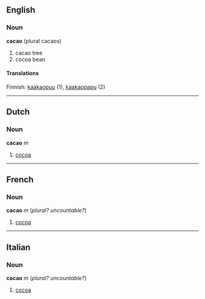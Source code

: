 ==English==

===Noun===
'''cacao''' (plural cacaos)
# cacao tree
# cocoa bean

====Translations====

Finnish: [[kaakaopuu]] (1), [[kaakaopapu]] (2)

-----

==Dutch==
===Noun===
'''cacao''' ''m''

#[[cocoa]]

----

==French==
===Noun===
'''cacao''' ''m'' (''plural?'' ''uncountable?'')

#[[cocoa]]

----

==Italian==
===Noun===
'''cacao''' ''m'' (''plural?'' ''uncountable?'')

#[[cocoa]]